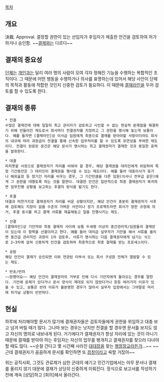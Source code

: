 [[목차]]
== 개요 ==
決裁. Approval. 결정할 권한이 있는 선임자가 후임자가 제출한 안건을 검토하여 허가하거나 승인함. ~~[[결제]]와는 다르다~~

== 결재의 중요성 ==
[[단체]]는 [[개인]]과는 달리 여러 명의 사람이 모여 각자 정해진 기능을 수행하는 복합적인 조직이다. 그 때문에 어떤 행동을 수행하거나 의사를 표명하는데 있어서 해당 사안이 단체의 목적과 활동에 적합한 것인지 신중한 검토가 필요하다. 이 때문에 [[결재라인]]을 두어 검토를 할 수 있도록 한다.

== 결재의 종류 ==
 * 전결
 수많은 결재건에 대해 일일히 최고 관리자가 검토하고 사인할 수 없는 현실적 문제점을 해결하기 위해 만들어진 제도로서 회사마다 전결권자를 지정하고 그 권한을 명시해 놓는게 보통이다. 예를 들자면 [결재라인]상 이사급 임원에게 최종으로 결재를 받아야할 사항이더라도 회사의 내규에 따라 과장급이 전결을 통해 신속한 업무처리를 할 수 있도록 유연성을 부여한 제도이다. 전결이 완료된 문건은 해당 문서가 명시하는 최고 결재권자가 결재한 것과 동일한 효력을 발휘한다.

 * 대결
 피치못할 사정으로 결재권자가 자리를 비워야 할 경우, 해당 결재권을 대리인에게 위임하여 특정 기간동안은 그 대리인이 결재권을 행사할 수 있는 제도이다. 예를 들어 대표이사가 휴가나 해외출장 등 장기간 자리를 비우는 경우, 그 기간만큼을 다른 임원(이사나 전무급 같은)에게 그 권한을 대행토록 하는 것을 말한다. 대결한 안건은 일반적으로 최종 결재권자가 복귀하면 업무진행 상황을 보고하는 후결의 방식을 밟기도 한다.

 * 후결
 대결과 마찬가지로 결재권자가 자리를 비운 상황이지만, 해당 안건이 충분히 결재권자가 사후에 검토해도 지장이 없을 수준의 가벼운 사안이나 장기 프로젝트라면 회사가 정한 규정에 의거, 후결 표시를 하고 결재 서류를 제출해놓고 일을 진행시키는 제도.

 * 선결
 [결재라인]상 기안자와 최종 결재자 사이에 보통 두세명 이상의 중간관리직/임원들의 결재란이 있는데 이 항목을 선결이라고 한다. 예를 들어 대리급 실무자가 기안을 해서 서류를 올리면 중간급 관리직인 과장이 1차 검토후, 서류가 명시하는 다음 결재권자에게 넘기는 식으로 2~3차에 걸쳐 신중하게 안건을 검토하여 최종적으로 최종 결재를 받는 프로세스이다.

 * 공람
 해당 안건이 결재가 승인되면 이와 연관된 타부서 또는 회사 구성원 전체가 열람할 수 있는 제도. 

 * 반송/반려
 ~~망했어요~~ 해당 안건이 결재권자의 거부로 인해 다시 기안자에게 돌아오는 경우를 말한다. 기안에 문제가 있다거나 문서 양식이 제대로 되지 않았다거나 등등 여러가지 이유가 있을 수 있고, 보통은 반려 이유가 불분명한 경우가 많아서 실무자 입장에서는 그야말로 머리에 쥐가날 상황이 빈번하다.

== 현실 ==
하루에 처리해야할 문서가 많기에 결재권자들은 검토자들에게 권한을 위임하고 대충 보고 넘겨 버릴 때가 많다. 그나마 보는 경우는 낫지만 전결을 할 경우엔 문서를 보지도 않고 자신의 명의로 내보내게 된다. 거기에다가 결재권자가 항상 자리에 있는 것이 아니기 때문에 결재를 받아야 하는 후임자는 자신의 업무를 팽개치고 결재권자를 찾으러 다녀야 할 때도 많다. ~~순찰 간다고 몇 시간째 사라진 [[대대장]]을 찾는 [[행정장교]]라든가...~~ ~~근데 결재권자가 꼼꼼하게 문서를 확인하면 또 [[꼽창]]이라고 욕할 거잖아~~

위는 공직사회, 그것도 관료제가 심한 군대의 얘기고 민간기업에서는 아무 문서나 결재를 올리지 않기 대문에 결재가 상당히 신중하게 이뤄진다. 정식으로 보고서를 작성하기 전에 계속 [상담]하고 [회의]헤서 올라간다. 
